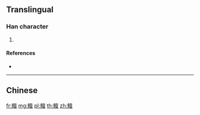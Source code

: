 {{character info/new}}
{{also|鱣}}
==Translingual==

===Han character===
{{Han char|rn=195|rad=鱼|as=13|sn=21|four=|canj=NMYWM}}

# {{defn|Han|sort=鱼13}}

====References====
* {{Han ref|kx=1480.511|hdz=74718.040|uh=9CE3|ud=40163}}

----

==Chinese==
{{zh-see|鱣}}

[[fr:鳣]]
[[mg:鳣]]
[[pl:鳣]]
[[th:鳣]]
[[zh:鳣]]